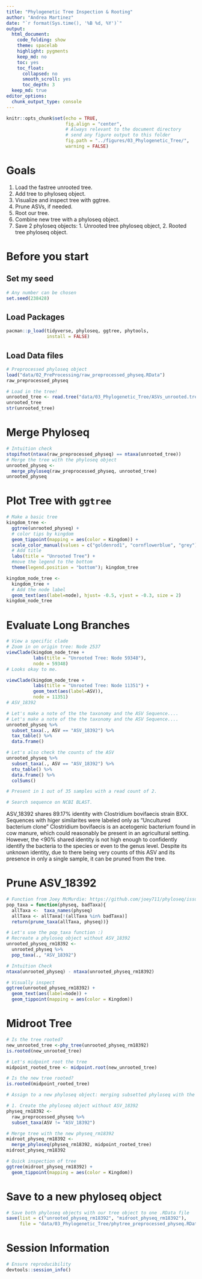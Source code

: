 ```yaml
---
title: "Phylogenetic Tree Inspection & Rooting"
author: "Andrea Martinez"
date: "`r format(Sys.time(), '%B %d, %Y')`"
output:
  html_document: 
    code_folding: show
    theme: spacelab
    highlight: pygments
    keep_md: no
    toc: yes
    toc_float:
      collapsed: no
      smooth_scroll: yes
      toc_depth: 3
  keep_md: true  
editor_options: 
  chunk_output_type: console
---
```


```r
knitr::opts_chunk$set(echo = TRUE,
                      fig.align = "center",
                      # Always relevant to the document directory 
                      # send any figure output to this folder 
                      fig.path = "../figures/03_Phylogenetic_Tree/",
                      warning = FALSE) 
```
# Goals 

1. Load the fastree unrooted tree.  
2. Add tree to phyloseq object.  
3. Visualize and inspect tree with ggtree. 
4. Prune ASVs, if needed.  
5. Root our tree. 
6. Combine new tree with a phyloseq object. 
7. Save 2 phyloseq objects: 1. Unrooted tree phyloseq object, 2. Rooted tree phyloseq object. 

# Before you start

## Set my seed 
```r
# Any number can be chosen 
set.seed(238428)
```

## Load Packages 
```r
pacman::p_load(tidyverse, phyloseq, ggtree, phytools,
               install = FALSE)
```
## Load Data files 
```r
# Preprocessed phyloseq object 
load("data/02_PreProcessing/raw_preprocessed_physeq.RData")
raw_preprocessed_physeq

# Load in the tree! 
unrooted_tree <- read.tree("data/03_Phylogenetic_Tree/ASVs_unrooted.tree")
unrooted_tree
str(unrooted_tree)
```
# Merge Phyloseq 
```r
# Intuition check 
stopifnot(ntaxa(raw_preprocessed_physeq) == ntaxa(unrooted_tree))
# Merge the tree with the phyloseq object 
unrooted_physeq <- 
  merge_phyloseq(raw_preprocessed_physeq, unrooted_tree)
unrooted_physeq
```

# Plot Tree with `ggtree`

```r
# Make a basic tree
kingdom_tree <- 
  ggtree(unrooted_physeq) + 
  # color tips by kingdom 
  geom_tippoint(mapping = aes(color = Kingdom)) + 
  scale_color_manual(values = c("goldenrod1", "cornflowerblue", "grey")) +
  # Add title 
  labs(title = "Unrooted Tree") + 
  #move the legend to the bottom 
  theme(legend.position = "bottom"); kingdom_tree

kingdom_node_tree <- 
  kingdom_tree + 
  # Add the node label 
  geom_text(aes(label=node), hjust= -0.5, vjust = -0.3, size = 2)
kingdom_node_tree
```

# Evaluate Long Branches 

```r
# View a specific clade 
# Zoom in on origin tree: Node 2537
viewClade(kingdom_node_tree + 
          labs(title = "Unrooted Tree: Node 59348"), 
          node = 59348)
# Looks okay to me.

viewClade(kingdom_node_tree + 
          labs(title = "Unrooted Tree: Node 11351") + 
          geom_text(aes(label=ASV)), 
          node = 11351)
# ASV_18392
```

```r
# Let's make a note of the the taxonomy and the ASV Sequence.... 
# Let's make a note of the the taxonomy and the ASV Sequence.... 
unrooted_physeq %>%
  subset_taxa(., ASV == "ASV_18392") %>%
  tax_table() %>%
  data.frame()

# Let's also check the counts of the ASV 
unrooted_physeq %>%
  subset_taxa(., ASV == "ASV_18392") %>%
  otu_table() %>%
  data.frame() %>%
  colSums()

# Present in 1 out of 35 samples with a read count of 2.

# Search sequence on NCBI BLAST.
```

ASV_18392 shares 89.17% identity with Clostridium bovifaecis strain BXX. Sequences with higer similarites were labeled only as "Uncultured bacterium clone" Clostridium bovifaecis is an acetogenic bacterium found in cow manure, which could reasonably be present in an agricultural setting. However, the <90% shared identity is not high enough to confidently identify the bacteria to the species or even to the genus level. Despite its unknown identity, due to there being very counts of this ASV and its presence in only a single sample, it can be pruned from the tree.

# Prune ASV_18392
```r
# Function from Joey McMurdie: https://github.com/joey711/phyloseq/issues/652
pop_taxa = function(physeq, badTaxa){
  allTaxa <-  taxa_names(physeq)
  allTaxa <- allTaxa[!(allTaxa %in% badTaxa)]
  return(prune_taxa(allTaxa, physeq))}

# Let's use the pop_taxa function :) 
# Recreate a phyloseq object without ASV_18392
unrooted_physeq_rm18392 <- 
  unrooted_physeq %>%
  pop_taxa(., "ASV_18392")

# Intuition Check
ntaxa(unrooted_physeq) - ntaxa(unrooted_physeq_rm18392) 

# Visually inspect 
ggtree(unrooted_physeq_rm18392) + 
  geom_text(aes(label=node)) +
  geom_tippoint(mapping = aes(color = Kingdom))
```

# Midroot Tree
```r
# Is the tree rooted?
new_unrooted_tree <-phy_tree(unrooted_physeq_rm18392)
is.rooted(new_unrooted_tree)

# Let's midpoint root the tree
midpoint_rooted_tree <- midpoint.root(new_unrooted_tree)

# Is the new tree rooted?
is.rooted(midpoint_rooted_tree)

# Assign to a new phyloseq object: merging subsetted phyloseq with the new rooted tree

# 1. Create the phyloseq object without ASV_18392
physeq_rm18392 <- 
  raw_preprocessed_physeq %>%
  subset_taxa(ASV != "ASV_18392")

# Merge tree with the new physeq_rm18392
midroot_physeq_rm18392 <- 
  merge_phyloseq(physeq_rm18392, midpoint_rooted_tree)
midroot_physeq_rm18392

# Quick inspection of tree 
ggtree(midroot_physeq_rm18392) + 
  geom_tippoint(mapping = aes(color = Kingdom))
```

# Save to a new phyloseq object
```r
# Save both phyloseq objects with our tree object to one .RData file 
save(list = c("unrooted_physeq_rm18392", "midroot_physeq_rm18392"),
     file = "data/03_Phylogenetic_Tree/phytree_preprocessed_physeq.RData")
```

# Session Information 
```r
# Ensure reproducibility 
devtools::session_info()
```